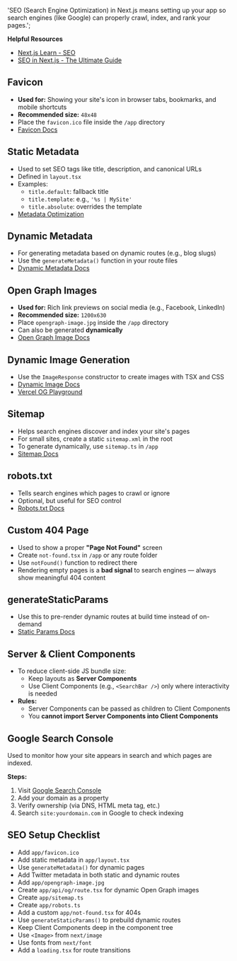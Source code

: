   'SEO (Search Engine Optimization) in Next.js means setting up your app so search engines (like Google) can properly crawl, index, and rank your pages.';

**Helpful Resources**

- [Next.js Learn - SEO](https://nextjs.org/learn/seo)
- [SEO in Next.js - The Ultimate Guide](https://youtu.be/wTGVHLyV09M)

## Favicon

- **Used for:** Showing your site's icon in browser tabs, bookmarks, and mobile shortcuts
- **Recommended size:** `48x48`
- Place the `favicon.ico` file inside the `/app` directory
- [Favicon Docs](https://nextjs.org/docs/app/api-reference/file-conventions/metadata/app-icons)

## Static Metadata

- Used to set SEO tags like title, description, and canonical URLs
- Defined in `layout.tsx`
- Examples:
  - `title.default`: fallback title
  - `title.template`: e.g., `'%s | MySite'`
  - `title.absolute`: overrides the template
- [Metadata Optimization](https://nextjs.org/docs/app/building-your-application/optimizing/metadata)

## Dynamic Metadata

- For generating metadata based on dynamic routes (e.g., blog slugs)
- Use the `generateMetadata()` function in your route files
- [Dynamic Metadata Docs](https://nextjs.org/docs/app/getting-started/metadata-and-og-images#generated-metadata)

## Open Graph Images

- **Used for:** Rich link previews on social media (e.g., Facebook, LinkedIn)
- **Recommended size:** `1200x630`
- Place `opengraph-image.jpg` inside the `/app` directory
- Can also be generated **dynamically**
- [Open Graph Image Docs](https://nextjs.org/docs/app/getting-started/metadata-and-og-images#static-open-graph-images)

## Dynamic Image Generation

- Use the `ImageResponse` constructor to create images with TSX and CSS
- [Dynamic Image Docs](https://nextjs.org/docs/app/building-your-application/optimizing/metadata#dynamic-image-generation)
- [Vercel OG Playground](https://og-playground.vercel.app/)

## Sitemap

- Helps search engines discover and index your site's pages
- For small sites, create a static `sitemap.xml` in the root
- To generate dynamically, use `sitemap.ts` in `/app`
- [Sitemap Docs](https://nextjs.org/docs/app/api-reference/file-conventions/metadata/sitemap)

## robots.txt

- Tells search engines which pages to crawl or ignore
- Optional, but useful for SEO control
- [Robots.txt Docs](https://nextjs.org/docs/app/api-reference/file-conventions/metadata/robots#generate-a-robots-file)

## Custom 404 Page

- Used to show a proper **"Page Not Found"** screen
- Create `not-found.tsx` in `/app` or any route folder
- Use `notFound()` function to redirect there
- Rendering empty pages is a **bad signal** to search engines — always show meaningful 404 content

## generateStaticParams

- Use this to pre-render dynamic routes at build time instead of on-demand
- [Static Params Docs](https://nextjs.org/docs/app/api-reference/functions/generate-static-params)

## Server & Client Components

- To reduce client-side JS bundle size:
  - Keep layouts as **Server Components**
  - Use Client Components (e.g., `<SearchBar />`) only where interactivity is needed
- **Rules:**
  - Server Components can be passed as children to Client Components
  - You **cannot import Server Components into Client Components**

## Google Search Console

Used to monitor how your site appears in search and which pages are indexed.

**Steps:**

1. Visit [Google Search Console](https://search.google.com/search-console)
2. Add your domain as a property
3. Verify ownership (via DNS, HTML meta tag, etc.)
4. Search `site:yourdomain.com` in Google to check indexing

## SEO Setup Checklist

- Add `app/favicon.ico`
- Add static metadata in `app/layout.tsx`
- Use `generateMetadata()` for dynamic pages
- Add Twitter metadata in both static and dynamic routes
- Add `app/opengraph-image.jpg`
- Create `app/api/og/route.tsx` for dynamic Open Graph images
- Create `app/sitemap.ts`
- Create `app/robots.ts`
- Add a custom `app/not-found.tsx` for 404s
- Use `generateStaticParams()` to prebuild dynamic routes
- Keep Client Components deep in the component tree
- Use `<Image>` from `next/image`
- Use fonts from `next/font`
- Add a `loading.tsx` for route transitions

